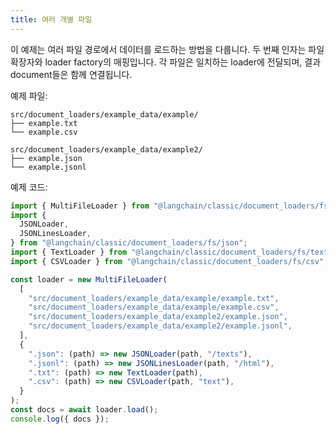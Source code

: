 ```yaml
---
title: 여러 개별 파일
---
```


이 예제는 여러 파일 경로에서 데이터를 로드하는 방법을 다룹니다. 두 번째 인자는 파일 확장자와 loader factory의 매핑입니다. 각 파일은 일치하는 loader에 전달되며, 결과 document들은 함께 연결됩니다.

예제 파일:

```text
src/document_loaders/example_data/example/
├── example.txt
└── example.csv

src/document_loaders/example_data/example2/
├── example.json
└── example.jsonl
```

예제 코드:

```typescript
import { MultiFileLoader } from "@langchain/classic/document_loaders/fs/multi_file";
import {
  JSONLoader,
  JSONLinesLoader,
} from "@langchain/classic/document_loaders/fs/json";
import { TextLoader } from "@langchain/classic/document_loaders/fs/text";
import { CSVLoader } from "@langchain/classic/document_loaders/fs/csv";

const loader = new MultiFileLoader(
  [
    "src/document_loaders/example_data/example/example.txt",
    "src/document_loaders/example_data/example/example.csv",
    "src/document_loaders/example_data/example2/example.json",
    "src/document_loaders/example_data/example2/example.jsonl",
  ],
  {
    ".json": (path) => new JSONLoader(path, "/texts"),
    ".jsonl": (path) => new JSONLinesLoader(path, "/html"),
    ".txt": (path) => new TextLoader(path),
    ".csv": (path) => new CSVLoader(path, "text"),
  }
);
const docs = await loader.load();
console.log({ docs });
```
